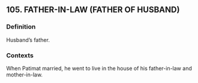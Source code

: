 ## 105. FATHER-IN-LAW (FATHER OF HUSBAND)
### Definition
Husband’s father.

### Contexts
When Patimat married, he went to live in the house of his father-in-law and mother-in-law. 


